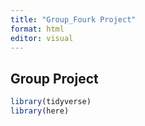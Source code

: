 ```yaml
---
title: "Group_Fourk Project"
format: html
editor: visual
---
```


## Group Project

```r
library(tidyverse)
library(here)
```
